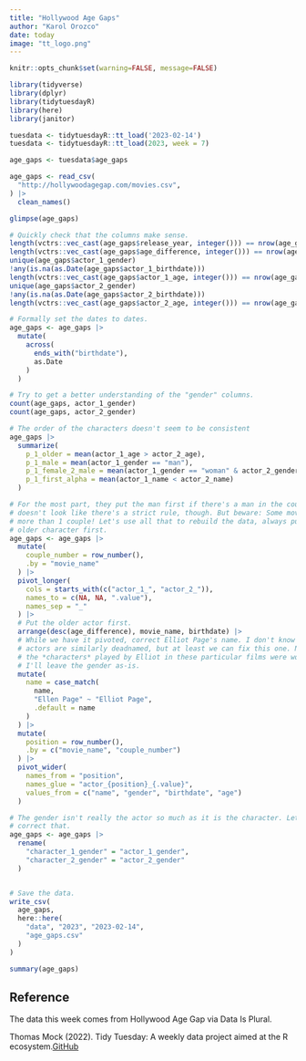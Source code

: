 ```yaml
---
title: "Hollywood Age Gaps"
author: "Karol Orozco"
date: today
image: "tt_logo.png"
---
```



```r
knitr::opts_chunk$set(warning=FALSE, message=FALSE)

library(tidyverse)
library(dplyr)
library(tidytuesdayR)
library(here)
library(janitor)

tuesdata <- tidytuesdayR::tt_load('2023-02-14')
tuesdata <- tidytuesdayR::tt_load(2023, week = 7)

age_gaps <- tuesdata$age_gaps

age_gaps <- read_csv(
  "http://hollywoodagegap.com/movies.csv",
) |> 
  clean_names()

glimpse(age_gaps)

# Quickly check that the columns make sense.
length(vctrs::vec_cast(age_gaps$release_year, integer())) == nrow(age_gaps)
length(vctrs::vec_cast(age_gaps$age_difference, integer())) == nrow(age_gaps)
unique(age_gaps$actor_1_gender)
!any(is.na(as.Date(age_gaps$actor_1_birthdate)))
length(vctrs::vec_cast(age_gaps$actor_1_age, integer())) == nrow(age_gaps)
unique(age_gaps$actor_2_gender)
!any(is.na(as.Date(age_gaps$actor_2_birthdate)))
length(vctrs::vec_cast(age_gaps$actor_2_age, integer())) == nrow(age_gaps)

# Formally set the dates to dates.
age_gaps <- age_gaps |> 
  mutate(
    across(
      ends_with("birthdate"),
      as.Date
    )
  )

# Try to get a better understanding of the "gender" columns.
count(age_gaps, actor_1_gender)
count(age_gaps, actor_2_gender)

# The order of the characters doesn't seem to be consistent
age_gaps |> 
  summarize(
    p_1_older = mean(actor_1_age > actor_2_age),
    p_1_male = mean(actor_1_gender == "man"),
    p_1_female_2_male = mean(actor_1_gender == "woman" & actor_2_gender == "man"),
    p_1_first_alpha = mean(actor_1_name < actor_2_name)
  )

# For the most part, they put the man first if there's a man in the couple. It
# doesn't look like there's a strict rule, though. But beware: Some movies have
# more than 1 couple! Let's use all that to rebuild the data, always putting the
# older character first.
age_gaps <- age_gaps |> 
  mutate(
    couple_number = row_number(),
    .by = "movie_name"
  ) |> 
  pivot_longer(
    cols = starts_with(c("actor_1_", "actor_2_")),
    names_to = c(NA, NA, ".value"),
    names_sep = "_"
  ) |> 
  # Put the older actor first.
  arrange(desc(age_difference), movie_name, birthdate) |> 
  # While we have it pivoted, correct Elliot Page's name. I don't know if other
  # actors are similarly deadnamed, but at least we can fix this one. Note that
  # the *characters* played by Elliot in these particular films were women, so
  # I'll leave the gender as-is.
  mutate(
    name = case_match(
      name,
      "Ellen Page" ~ "Elliot Page",
      .default = name
    )
  ) |>
  mutate(
    position = row_number(),
    .by = c("movie_name", "couple_number")
  ) |> 
  pivot_wider(
    names_from = "position",
    names_glue = "actor_{position}_{.value}",
    values_from = c("name", "gender", "birthdate", "age")
  )

# The gender isn't really the actor so much as it is the character. Let's
# correct that.
age_gaps <- age_gaps |> 
  rename(
    "character_1_gender" = "actor_1_gender",
    "character_2_gender" = "actor_2_gender"
  )


# Save the data.
write_csv(
  age_gaps,
  here::here(
    "data", "2023", "2023-02-14",
    "age_gaps.csv"
  )
)


```

```r
summary(age_gaps)
```


## Reference

The data this week comes from Hollywood Age Gap via Data Is Plural.

Thomas Mock (2022). Tidy Tuesday: A weekly data project aimed at the R ecosystem.[GitHub](https://github.com/rfordatascience/tidytuesday)
